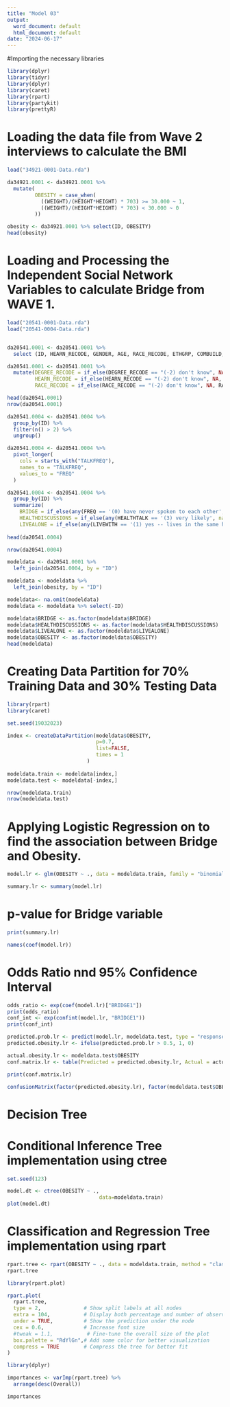 ---
title: "Model 03"
output:
  word_document: default
  html_document: default
date: "2024-06-17"
---

#Importing the necessary libraries
```{r}
library(dplyr)
library(tidyr)
library(dplyr)
library(caret)
library(rpart)
library(partykit)
library(prettyR)
```

# Loading the data file from Wave 2 interviews to calculate the BMI

```{r}
load("34921-0001-Data.rda")

da34921.0001 <- da34921.0001 %>%
  mutate(
         OBESITY = case_when(
           ((WEIGHT)/(HEIGHT*HEIGHT) * 703) >= 30.000 ~ 1,
           ((WEIGHT)/(HEIGHT*HEIGHT) * 703) < 30.000 ~ 0
         )) 

obesity <- da34921.0001 %>% select(ID, OBESITY)
head(obesity)

```

# Loading and Processing the Independent Social Network Variables to calculate Bridge from WAVE 1.
```{r}

load("20541-0001-Data.rda")
load("20541-0004-Data.rda")


da20541.0001 <- da20541.0001 %>%
  select (ID, HEARN_RECODE, GENDER, AGE, RACE_RECODE, ETHGRP, COMBUILD, DEGREE_RECODE, HISPANIC, MARITLST,JOBSTAT_1, PHYSHLTH, MNTLHLTH, ATNDSERV )

```

```{r}

da20541.0001 <- da20541.0001 %>%
  mutate(DEGREE_RECODE = if_else(DEGREE_RECODE == "(-2) don't know", NA, DEGREE_RECODE),
         HEARN_RECODE = if_else(HEARN_RECODE == "(-2) don't know", NA, HEARN_RECODE),
         RACE_RECODE = if_else(RACE_RECODE == "(-2) don't know", NA, RACE_RECODE))
```

```{r}
head(da20541.0001)
nrow(da20541.0001)
```


```{r}
da20541.0004 <- da20541.0004 %>%
  group_by(ID) %>%
  filter(n() > 2) %>%
  ungroup()
```

```{r}
da20541.0004 <- da20541.0004 %>%
  pivot_longer(
    cols = starts_with("TALKFREQ"),
    names_to = "TALKFREQ",
    values_to = "FREQ"
  )

da20541.0004 <- da20541.0004 %>%
  group_by(ID) %>%
  summarize(
    BRIDGE = if_else(any(FREQ == '(0) have never spoken to each other', na.rm = TRUE), 1, 0),
    HEALTHDISCUSSIONS = if_else(any(HEALTHTALK == '(3) very likely', na.rm = TRUE), 1, 0),
    LIVEALONE = if_else(any(LIVEWITH == '(1) yes -- lives in the same household', na.rm = TRUE), 0,1))
  
head(da20541.0004)
```

```{r}
nrow(da20541.0004)
```


```{r}
modeldata <- da20541.0001 %>%
  left_join(da20541.0004, by = "ID")

modeldata <- modeldata %>%
  left_join(obesity, by = "ID")

modeldata<- na.omit(modeldata)
modeldata <- modeldata %>% select(-ID)

modeldata$BRIDGE <- as.factor(modeldata$BRIDGE)
modeldata$HEALTHDISCUSSIONS <- as.factor(modeldata$HEALTHDISCUSSIONS)
modeldata$LIVEALONE <- as.factor(modeldata$LIVEALONE)
modeldata$OBESITY <- as.factor(modeldata$OBESITY)
head(modeldata)
```

# Creating Data Partition for 70% Training Data and 30% Testing Data

```{r}
library(rpart)
library(caret)

set.seed(19032023)

index <- createDataPartition(modeldata$OBESITY, 
                             p=0.7,
                             list=FALSE, 
                             times = 1
                          )
 
modeldata.train <- modeldata[index,]
modeldata.test <- modeldata[-index,]

nrow(modeldata.train)
nrow(modeldata.test)
```

# Applying Logistic Regression on to find the association between Bridge and Obesity.

```{r}
model.lr <- glm(OBESITY ~ ., data = modeldata.train, family = "binomial")

summary.lr <- summary(model.lr)
```
# p-value for Bridge variable
```{r}
print(summary.lr)
```
```{r}
names(coef(model.lr))
```
# Odds Ratio nnd 95% Confidence Interval

```{r}
odds_ratio <- exp(coef(model.lr)["BRIDGE1"])
print(odds_ratio)
conf_int <- exp(confint(model.lr, "BRIDGE1"))
print(conf_int)
```

```{r}
predicted.prob.lr <- predict(model.lr, modeldata.test, type = "response")
predicted.obesity.lr <- ifelse(predicted.prob.lr > 0.5, 1, 0)

actual.obesity.lr <- modeldata.test$OBESITY
conf.matrix.lr <- table(Predicted = predicted.obesity.lr, Actual = actual.obesity.lr)

print(conf.matrix.lr)
```

```{r}
confusionMatrix(factor(predicted.obesity.lr), factor(modeldata.test$OBESITY), positive = as.character(1))
```


# Decision Tree 
# Conditional Inference Tree implementation using ctree

```{r}
set.seed(123)

model.dt <- ctree(OBESITY ~ ., 
                              data=modeldata.train)
plot(model.dt)

```


# Classification and Regression Tree implementation using rpart
```{r}
rpart.tree <- rpart(OBESITY ~ ., data = modeldata.train, method = "class", parms  = list(split = "information"))
rpart.tree
```

```{r}
library(rpart.plot)

rpart.plot(
  rpart.tree,
  type = 2,              # Show split labels at all nodes
  extra = 104,           # Display both percentage and number of observations
  under = TRUE,          # Show the prediction under the node
  cex = 0.6,             # Increase font size
  #tweak = 1.1,           # Fine-tune the overall size of the plot
  box.palette = "RdYlGn",# Add some color for better visualization
  compress = TRUE        # Compress the tree for better fit
)
```

```{r}
library(dplyr)

importances <- varImp(rpart.tree) %>%
  arrange(desc(Overall))

importances
```
